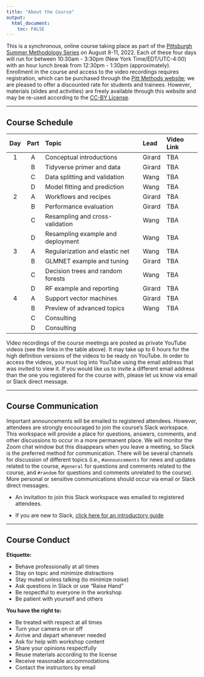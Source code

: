 ```yaml
---
title: "About the Course"
output: 
  html_document:
    toc: FALSE
---
```


This is a synchronous, online course taking place as part of the [Pittsburgh Summer Methodology Series](https://www.pittmethods.com) on August 8-11, 2022. Each of these four days will run for between 10:30am - 3:30pm (New York Time/EDT/UTC-4:00) with an hour lunch break from 12:30pm - 1:30pm (approximately). Enrollment in the course and access to the video recordings requires registration, which can be purchased through the [Pitt Methods website](https://www.pittmethods.com/applied-ml); we are pleased to offer a discounted rate for students and trainees. However, materials (slides and activities) are freely available through this website and may be re-used according to the [CC-BY License](https://github.com/PittMethods/appliedml/blob/main/LICENSE.txt).

---

## Course Schedule

| Day | Part | Topic                             | Lead   | Video Link |
| :-: | :--: | :-------------------------------- | :----- | :--------- |
| 1   | A    | Conceptual introductions          | Girard | TBA        |
|     | B    | Tidyverse primer and data         | Girard | TBA        |
|     | C    | Data splitting and validation     | Wang   | TBA        |
|     | D    | Model fitting and prediction      | Wang   | TBA        |
| 2   | A    | Workflows and recipes             | Girard | TBA        |
|     | B    | Performance evaluation            | Girard | TBA        |
|     | C    | Resampling and cross-validation   | Wang   | TBA        |
|     | D    | Resampling example and deployment | Wang   | TBA        |
| 3   | A    | Regularization and elastic net    | Wang   | TBA        |
|     | B    | GLMNET example and tuning         | Girard | TBA        |
|     | C    | Decision trees and random forests | Wang   | TBA        |
|     | D    | RF example and reporting          | Girard | TBA        |
| 4   | A    | Support vector machines           | Girard | TBA        |
|     | B    | Preview of advanced topics        | Wang   | TBA        |
|     | C    | Consulting                        |        |            |
|     | D    | Consulting                        |        |            |


Video recordings of the course meetings are posted as private YouTube videos (see the links in the table above). It may take up to 6 hours for the high definition versions of the videos to be ready on YouTube. In order to access the videos, you must log into YouTube using the email address that was invited to view it. If you would like us to invite a different email address than the one you registered for the course with, please let us know via email or Slack direct message.

---

## Course Communication

Important announcements will be emailed to registered attendees. However, attendees are strongly encouraged to join the course's Slack workspace. This workspace will provide a place for questions, answers, comments, and other discussions to occur in a more permanent place. We will monitor the Zoom chat window but this disappears when you leave a meeting, so Slack is the preferred method for communication. There will be several channels for discussion of different topics (i.e., `#announcements` for news and updates related to the course, `#general` for questions and comments related to the course, and `#random` for questions and comments unrelated to the course). More personal or sensitive communications should occur via email or Slack direct messages.

- An invitation to join this Slack workspace was emailed to registered attendees.

- If you are new to Slack, [click here for an introductory guide](https://slack.com/help/articles/218080037-Getting-started-for-new-Slack-users)

---

## Course Conduct

**Etiquette:**

- Behave professionally at all times
- Stay on topic and minimize distractions
- Stay muted unless talking (to minimize noise)
- Ask questions in Slack or use "Raise Hand"
- Be respectful to everyone in the workshop
- Be patient with yourself and others

**You have the right to:**

- Be treated with respect at all times
- Turn your camera on or off
- Arrive and depart whenever needed
- Ask for help with workshop content
- Share your opinions respectfully
- Reuse materials according to the license
- Receive reasonable accommodations
- Contact the instructors by email

